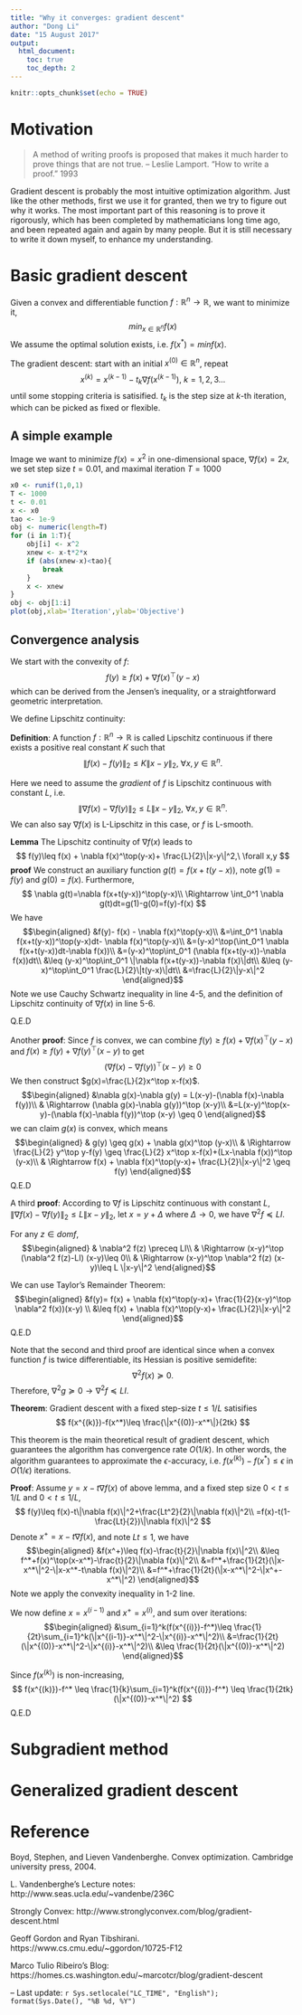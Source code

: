 ```yaml
---
title: "Why it converges: gradient descent"
author: "Dong Li"
date: "15 August 2017"
output:
  html_document:
    toc: true
    toc_depth: 2
---
```


```r
knitr::opts_chunk$set(echo = TRUE)
```

# Motivation

> A method of writing proofs is proposed that makes it much harder to prove
things that are not true. -- Leslie Lamport. "How to write a proof." 1993

Gradient descent is probably the most intuitive optimization algorithm. Just like the other methods, first we use it for granted, then we try to figure out why it works. The most important part of this reasoning is to prove it rigorously, which has been completed by mathematicians long time ago, and been  repeated again and again by many people. But it is still necessary to write it down myself, to enhance my understanding.

# Basic gradient descent

Given a convex and differentiable function $f:\mathbb{R}^n\rightarrow\mathbb{R}$, we want to minimize it, 
$$min_{x\in\mathbb{R}^n} f(x)$$
We assume the optimal solution exists, i.e. $f(x^*)=minf(x)$.

The gradient descent: start with an initial $x^{(0)}\in\mathbb{R}^n$, repeat
$$x^{(k)}=x^{(k-1)}-t_k\nabla f(x^{(k-1)}),\ k=1,2,3...$$
until some stopping criteria is satisified. $t_k$ is the step size at $k$-th iteration, which can be picked as fixed or flexible.

## A simple example
Image we want to minimize $f(x)=x^2$ in one-dimensional space, $\nabla f(x)=2x$, we set step size $t=0.01$, and maximal iteration $T=1000$
```r
x0 <- runif(1,0,1)
T <- 1000
t <- 0.01
x <- x0
tao <- 1e-9
obj <- numeric(length=T)
for (i in 1:T){
    obj[i] <- x^2
    xnew <- x-t*2*x
    if (abs(xnew-x)<tao){
        break
    }
    x <- xnew
}
obj <- obj[1:i]
plot(obj,xlab='Iteration',ylab='Objective')
```

## Convergence analysis
We start with the convexity of $f$:
$$
f(y)\geq f(x)+\nabla f(x)^\top(y-x)
$$
which can be derived from the Jensen's inequality, or a straightforward geometric interpretation.

We define Lipschitz continuity:

**Definition**: A function $f:\mathbb{R}^n\rightarrow\mathbb{R}$ is called Lipschitz continuous if there exists a positive real constant $K$ such that
$$
\|f(x)-f(y)\|_2\leq K\|x-y\|_2,\ \forall x,y \in \mathbb{R}^n.
$$

Here we need to assume the *gradient* of $f$ is Lipschitz continuous with constant $L$, i.e.
$$
\|\nabla f(x)-\nabla f(y)\|_2\leq L\|x-y\|_2,\ \forall x,y \in \mathbb{R}^n.
$$
We can also say $\nabla f(x)$ is L-Lipschitz in this case, or $f$ is L-smooth.

**Lemma** The Lipschitz continuity of $\nabla f(x)$ leads to
$$
f(y)\leq f(x) + \nabla f(x)^\top(y-x)+ \frac{L}{2}\|x-y\|^2,\ \forall x,y
$$
**proof**
We construct an auxiliary function $g(t)=f(x+t(y-x))$, note $g(1)=f(y)$ and $g(0)=f(x)$. Furthermore,
$$
\nabla g(t)=\nabla f(x+t(y-x))^\top(y-x)\\
\Rightarrow \int_0^1 \nabla g(t)dt=g(1)-g(0)=f(y)-f(x)
$$
We have
$$\begin{aligned}
&f(y)- f(x) - \nabla f(x)^\top(y-x)\\
&=\int_0^1 \nabla f(x+t(y-x))^\top(y-x)dt- \nabla f(x)^\top(y-x)\\
&=(y-x)^\top(\int_0^1 \nabla f(x+t(y-x))dt-\nabla f(x))\\
&=(y-x)^\top\int_0^1 (\nabla f(x+t(y-x))-\nabla f(x))dt\\
&\leq (y-x)^\top\int_0^1 \|\nabla f(x+t(y-x))-\nabla f(x)\|dt\\
&\leq (y-x)^\top\int_0^1 \frac{L}{2}\|t(y-x)\|dt\\
&=\frac{L}{2}\|y-x\|^2
\end{aligned}$$
Note we use Cauchy Schwartz inequality in line 4-5, and the definition of Lipschitz continuity of $\nabla f(x)$ in line 5-6.

Q.E.D

Another **proof**: Since $f$ is convex, we can combine $f(y)\geq f(x)+\nabla f(x)^\top(y-x)$ and $f(x)\geq f(y)+\nabla f(y)^\top(x-y)$ to get 
$$
(\nabla f(x)-\nabla f(y))^\top (x-y) \geq 0
$$
We then construct $g(x)=\frac{L}{2}x^\top x-f(x)$.
$$\begin{aligned}
&\nabla g(x)-\nabla g(y) = L(x-y)-(\nabla f(x)-\nabla f(y))\\
& \Rightarrow (\nabla g(x)-\nabla g(y))^\top (x-y)\\
&=L(x-y)^\top(x-y)-(\nabla f(x)-\nabla f(y))^\top (x-y) \geq 0
\end{aligned}$$
we can claim $g(x)$ is convex, which means 
$$\begin{aligned}
& g(y) \geq g(x) + \nabla g(x)^\top (y-x)\\
& \Rightarrow \frac{L}{2} y^\top y-f(y) \geq \frac{L}{2} x^\top x-f(x)+(Lx-\nabla f(x))^\top (y-x)\\
& \Rightarrow f(x) + \nabla f(x)^\top(y-x)+ \frac{L}{2}\|x-y\|^2 \geq f(y)
\end{aligned}$$
Q.E.D

A third **proof**: According to $\nabla f$ is Lipschitz continuous with constant $L$, $\|\nabla f(x)-\nabla f(y)\|_2\leq L\|x-y\|_2$, let $x=y+\Delta$ where $\Delta \rightarrow 0$, we have $\nabla^2 f \preceq LI$.

For any $z \in dom f$,
$$\begin{aligned}
& \nabla^2 f(z) \preceq LI\\
& \Rightarrow (x-y)^\top (\nabla^2 f(z)-LI) (x-y)\leq 0\\
& \Rightarrow (x-y)^\top \nabla^2 f(z) (x-y)\leq L \|x-y\|^2
\end{aligned}$$

We can use Taylor’s Remainder Theorem:
$$\begin{aligned}
&f(y)= f(x) + \nabla f(x)^\top(y-x)+ \frac{1}{2}(x-y)^\top \nabla^2 f(x))(x-y) \\
&\leq f(x) + \nabla f(x)^\top(y-x)+ \frac{L}{2}\|x-y\|^2
\end{aligned}$$
Q.E.D

Note that the second and third proof are identical since when a convex function $f$ is twice differentiable, its Hessian is positive semidefite:
$$
\nabla^2 f(x) \succeq 0.
$$
Therefore, $\nabla^2 g \succeq 0 \rightarrow \nabla^2 f \preceq LI$.

**Theorem**: Gradient descent with a fixed step-size $t\leq 1/L$ satisifies
$$
f(x^{(k)})-f(x^*)\leq \frac{\|x^{(0)}-x^*\|}{2tk}
$$

This theorem is the main theoretical result of gradient descent, which guarantees the algorithm has convergence rate $O(1/k)$. In other words, the algorithm guarantees to approximate the $\epsilon$-accuracy, i.e. $f(x^{(k)})-f(x^*)\leq \epsilon$ in $O(1/\epsilon)$ iterations.

**Proof**:
Assume $y=x-t\nabla f(x)$ of above lemma, and a fixed step size $0<t\leq 1/L$ and $0< t\leq 1/L$,
$$
f(y)\leq f(x)-t\|\nabla f(x)\|^2+\frac{Lt^2}{2}\|\nabla f(x)\|^2\\
=f(x)-t(1-\frac{Lt}{2})\|\nabla f(x)\|^2
$$
Denote $x^+=x-t\nabla f(x)$, and note $Lt\leq 1$, we have
$$\begin{aligned}
&f(x^+)\leq f(x)-\frac{t}{2}\|\nabla f(x)\|^2\\
&\leq f^*+f(x)^\top(x-x^*)-\frac{t}{2}\|\nabla f(x)\|^2\\
&=f^*+\frac{1}{2t}(\|x-x^*\|^2-\|x-x^*-t\nabla f(x)\|^2)\\
&=f^*+\frac{1}{2t}(\|x-x^*\|^2-\|x^+-x^*\|^2)
\end{aligned}$$
Note we apply the convexity inequality in 1-2 line.

We now define $x=x^{(i-1)}$ and $x^+=x^{(i)}$, and sum over iterations:
$$\begin{aligned}
&\sum_{i=1}^k(f(x^{(i)})-f^*)\leq \frac{1}{2t}\sum_{i=1}^k(\|x^{(i-1)}-x^*\|^2-\|x^{(i)}-x^*\|^2)\\
&=\frac{1}{2t}(\|x^{(0)}-x^*\|^2-\|x^{(i)}-x^*\|^2)\\
&\leq \frac{1}{2t}(\|x^{(0)}-x^*\|^2)
\end{aligned}$$

Since $f(x^{(k)})$ is non-increasing, 
$$
f(x^{(k)})-f^* \leq
\frac{1}{k}\sum_{i=1}^k(f(x^{(i)})-f^*)
\leq \frac{1}{2tk}(\|x^{(0)}-x^*\|^2)
$$
Q.E.D

# Subgradient method
# Generalized gradient descent

# Reference

Boyd, Stephen, and Lieven Vandenberghe. Convex optimization. Cambridge university press, 2004.

L. Vandenberghe's Lecture notes: http://www.seas.ucla.edu/~vandenbe/236C

Strongly Convex: http://www.stronglyconvex.com/blog/gradient-descent.html

Geoff Gordon and Ryan Tibshirani. https://www.cs.cmu.edu/~ggordon/10725-F12

Marco Tulio Ribeiro's Blog: https://homes.cs.washington.edu/~marcotcr/blog/gradient-descent

<!-- Sebastien Bubeck's Blog: https://blogs.princeton.edu/imabandit/archives -->

--
Last update: `r Sys.setlocale("LC_TIME", "English"); format(Sys.Date(), "%B %d, %Y")`
